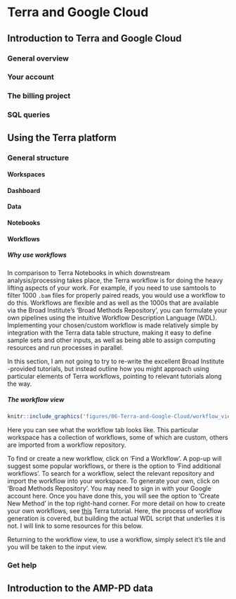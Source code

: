 # Terra and Google Cloud  

## Introduction to Terra and Google Cloud
 
### General overview  

### Your account  

### The billing project  

### SQL queries  

## Using the Terra platform   

### General structure  

#### Workspaces

#### Dashboard  

#### Data  

#### Notebooks  

#### Workflows  

##### Why use workflows

In comparison to Terra Notebooks in which downstream analysis/processing takes place, the Terra workflow is for doing the heavy lifting aspects of your work. For example, if you need to use samtools to filter 1000 `.bam` files for properly paired reads, you would use a workflow to do this. Workflows are flexible and as well as the 1000s that are available via the Broad Institute's 'Broad Methods Repository', you can formulate your own pipelines using the intuitive Workflow Description Language (WDL). Implementing your chosen/custom workflow is made relatively simple by integration with the Terra data table structure, making it easy to define sample sets and other inputs, as well as being able to assign computing resources and run processes in parallel.  

In this section, I am not going to try to re-write the excellent Broad Institute -provided tutorials, but instead outline how you might approach using particular elements of Terra workflows, pointing to relevant tutorials along the way.  

##### The workflow view  

```r
knitr::include_graphics('figures/06-Terra-and-Google-Cloud/workflow_view.png')
```

Here you can see what the workflow tab looks like. This particular workspace has a collection of workflows, some of which are custom, others are imported from a workflow repository.  

To find or create a new workflow, click on 'Find a Workflow'. A pop-up will suggest some popular workflows, or there is the option to 'Find additional workflows'. To search for a workflow, select the relevant repository and import the workflow into your workspace. To generate your own, click on 'Broad Methods Repository'. You may need to sign in with your Google account here. Once you have done this, you will see the option to 'Create New Method' in the top right-hand corner. For more detail on how to create your own workflows, see [this](https://support.terra.bio/hc/en-us/articles/360031366091-Create-edit-and-share-a-new-workflow) Terra tutorial. Here, the process of workflow generation is covered, but building the actual WDL script that underlies it is not. I will link to some resources for this below.  

Returning to the workflow view, to use a workflow, simply select it's tile and you will be taken to the input view.  

### Get help

## Introduction to the AMP-PD data  